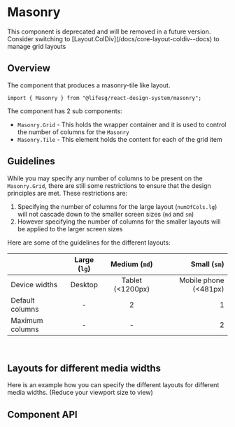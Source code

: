 
<Meta of={MasonryStories} />

# Masonry

<Alert type="warning">
    This component is deprecated and will be removed in a future version.
    Consider switching to [Layout.ColDiv](/docs/core-layout-coldiv--docs) to
    manage grid layouts
</Alert>

## Overview

The component that produces a masonry-tile like layout.

```tsx
import { Masonry } from "@lifesg/react-design-system/masonry";
```

The component has 2 sub components:

-   `Masonry.Grid` - This holds the wrapper container and it is used to control the number of columns for the `Masonry`
-   `Masonry.Tile` - This element holds the content for each of the grid item

<Canvas of={MasonryStories.Default} />

## Guidelines

While you may specify any number of columns to be present on the `Masonry.Grid`, there are still
some restrictions to ensure that the design principles are met. These restrictions are:

1. Specifying the number of columns for the large layout (`numOfCols.lg`) will not cascade down to the
   smaller screen sizes (`md` and `sm`)
2. However specifying the number of columns for the smaller layouts will be applied to the larger screen sizes

Here are some of the guidelines for the different layouts:

|                 | Large (`lg`) |   Medium (`md`)   |           Small (`sm`) |
| --------------- | :----------: | :---------------: | ---------------------: |
| Device widths   |   Desktop    | Tablet (\<1200px) | Mobile phone (\<481px) |
| Default columns |      -       |         2         |                      1 |
| Maximum columns |      -       |         -         |                      2 |

<br />

## Layouts for different media widths

Here is an example how you can specify the different layouts for different media widths. (Reduce your viewport size to view)

<Canvas of={MasonryStories.DifferentMediaWidths} />

## Component API

<PropsTable />

